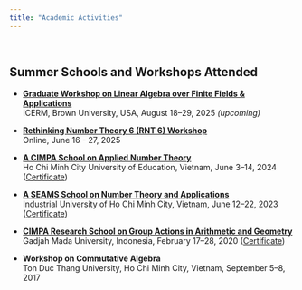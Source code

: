 ```yaml
---
title: "Academic Activities"
---
```


<br>

## Summer Schools and Workshops Attended

- **[Graduate Workshop on Linear Algebra over Finite Fields & Applications](https://icerm.brown.edu/program/topical_workshop/tw-25-laffa)**  
  ICERM, Brown University, USA, August 18–29, 2025 _(upcoming)_

- **[Rethinking Number Theory 6 (RNT 6) Workshop](https://sites.google.com/view/rethinkingnumbertheory/workshop-details?authuser=0)**  
  Online, June 16 - 27, 2025

- **[A CIMPA School on Applied Number Theory](http://www.rnta.eu/HCMC2024/index.html)**  
  Ho Chi Minh City University of Education, Vietnam, June 3–14, 2024 ([Certificate](files/Certificate_cimpa2024.pdf))

- **[A SEAMS School on Number Theory and Applications](http://www.rnta.eu/HCMC2023/index.html)**  
  Industrial University of Ho Chi Minh City, Vietnam, June 12–22, 2023 ([Certificate](files/Certificate_seams2023.pdf))

- **[CIMPA Research School on Group Actions in Arithmetic and Geometry](http://www.rnta.eu/Yogyakarta2020/)**  
  Gadjah Mada University, Indonesia, February 17–28, 2020 ([Certificate](files/Certifies_cimpa2020.pdf))

- **Workshop on Commutative Algebra**  
  Ton Duc Thang University, Ho Chi Minh City, Vietnam, September 5–8, 2017


<!-- ### Contributed Talks
- ...

### Invited Talks
- _(upcoming plans can be listed here, or simply leave a note like "To be updated...")_ -->